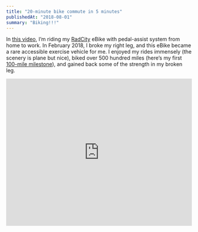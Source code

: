 ```yaml
---
title: "20-minute bike commute in 5 minutes"
publishedAt: "2018-08-01"
summary: "Biking!!!"
---
```


In [this video](https://www.youtube.com/watch?v=K9tx6BbOFEc), I’m riding my [RadCity](https://www.radpowerbikes.com/products/radcity-electric-commuter-bike) eBike with pedal-assist system from home to work. In February 2018, I broke my right leg, and this eBike became a rare accessible exercise vehicle for me. I enjoyed my rides immensely (the scenery is plane but nice), biked over 500 hundred miles (here’s my first [100-mile milestone](https://rosnovsky.us/100-miles-biking-milestone/index/)), and gained back some of the strength in my broken leg.



<iframe width="100%" height="400" src="https://www.youtube.com/embed/K9tx6BbOFEc" frameborder="0" allow="accelerometer; autoplay; encrypted-media; gyroscope; picture-in-picture" allowFullScreen></iframe>
